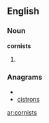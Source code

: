 ==English==

===Noun===
'''cornists'''

# {{plural of|[[cornist]]}}

===Anagrams===
* {{alphagram|cinorsst}}
* [[cistrons#English|cistrons]]


[[ar:cornists]]